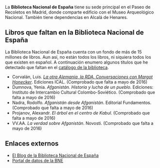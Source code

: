 {{header|1=Biblioteca Nacional de España}}

La '''Biblioteca Nacional de España''' tiene su sede principal en el Paseo de Recoletos en Madrid, donde comparte edificio con el Museo Arqueológico Nacional. También tiene dependencias en Alcalá de Henares.

== Libros que faltan en la Biblioteca Nacional de España ==

La Biblioteca Nacional de España cuenta con un fondo de más de 15 millones de libros. Aun así, no están todos los libros, ni siquiera todos los que existen en español. A continuación enumero algunos títulos que he detectado que faltan en el [http://catalogo.bne.es/uhtbin/webcat catálogo de la biblioteca].

* Corvalán, Luis. ''[http://www.bcn.cl/catalogo/detalle_libro?bib=117925&materia=Socialismo%20--%20Alemania%20(Rep%C3%BAblica%20Democr%C3%A1tica) La otra Alemania, la RDA. Conversaciones con Margot Honecker]''. Ediciones ICAL. (Comprobado que falta a mayo de 2016)
* Dumnova, Yenia. ''Afganistán. Historia y lucha de un pueblo''. Ediciones: Instituto de Intercambio Cultural Colombo-Soviético. (Comprobado que falta a mayo de 2016)
* Nadra, Rodolfo. ''Afganistán desde Afganistán''. Editorial Fundamentos. (Comprobado que falta a mayo de 2016)
* Projanov, Alexandr. ''El árbol en el centro de Kabul''. (Comprobado que falta a mayo de 2016)
* VV.AA. ''La verdad sobre Afganistán''. Novosti. (Comprobado que falta a mayo de 2016)

== Enlaces externos ==

* [http://blog.bne.es El Blog de la Biblioteca Nacional de España]
* [http://datos.bne.es Portal de datos de la BNE]

{{footer}}
